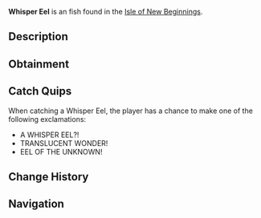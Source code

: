 {{FishInfobox
|image          = Whisper Eel.png
|rarity         = Exotic
|sea            = Second Sea
|location       = [[Isle of New Beginnings]]
|sublocation    = 
|sources        = Fishing Rod
|radar_location = 
|prog_speed     = -90
|xp             = 2365
|weather        = Windy
|time           = 
|season         = Spring
|bait           = Golden Worm
|base_weight    = 1500
|base_value     = 4967
|weight_range   = 900
|base_chance    = 1
|base_resil     = 5
}}
'''Whisper Eel''' is an {{Rarity|Exotic}} fish found in the [[Isle of New Beginnings]].

== Description ==
{{Description|A light blue eel with translucent accents, its whispers echo through the currents.|Bestiary Entry}}

== Obtainment ==
{{Description|It hums where the winds churn the waves.|Bestiary Hint}}
{{Fish Availability|
Isle of New Beginnings
|top_rods      = 
Great Rod of Oscar\31517.34\183894.8;
Astralhook Rod\29040.93\182544.38;
Fang of the Eclipse\26359.99\186765.87;
Azure Of Lagoon\21425.13\154976.69;
Free Spirit Rod\20394.53\141755.9;
Wildflower Rod\15236.45\134148.2;
Frog Rod\14060.74\118664.1;
Magma Rod\5748.49\49974.06;
Blazebringer Rod\14995.14\104510.38;
Challenger's Rod\13675.66\101238.59;
Verdant Shear Rod\13388.5\95664.77;
Seraphic Rod\12962.24\92619.03;
Ethereal Prism Rod\11525.21\82886.21;
No-Life Rod\10076.54\74940.55;
Rod Of The Forgotten Fang\9552.04\68544.95;
Trident Rod\9364.64\66913.09;
Depthseeker Rod\8081.97\61157.89;
Rod Of The Exalted One\8068.78\56696.64;
Rod Of The Depths\7103.5\51645.71;
Avalanche Rod\6712.5\50710.37;
Volcanic Rod\6341.46\47834.77;
Steady Rod\6094.85\44782.54;
Zeus Rod\5724.53\43181.16
|recommended   = Astralhook Rod
}}

== Catch Quips ==
When catching a Whisper Eel, the player has a chance to make one of the following exclamations:
* A WHISPER EEL?!
* TRANSLUCENT WONDER!
* EEL OF THE UNKNOWN!

== Change History ==
{{Change History|{{subst:Current Version}}}}

== Navigation ==
{{Fish Navbox|Isle of New Beginnings}}